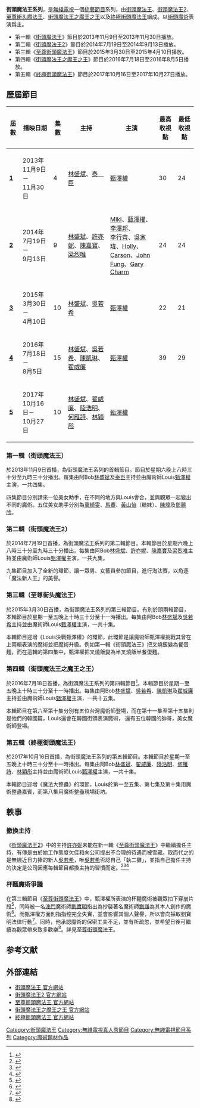 {{街頭魔法王系列}}
{{電視節目信息框
| 名稱 = <small>系列總覽</small><br>街頭魔法王
| 英文名稱   = {{lang|en|Street Sorcerers}}
| 圖片 = 
| 分類 = [[魔術|魔術]][[真人騷|真人騷]]
| 主持 = （只列出主要主持）<br/>[[林盛斌|林盛斌]]<br/>[[泰臣_(藝人)|泰　臣]]（第一輯）<br/>[[許亦妮|許亦妮]]（第二輯）<br/>[[陳嘉寶|陳嘉寶]]（第二輯）<br/>[[梁烈唯|梁烈唯]]（第二輯）<br/>[[吳若希|吳若希]]（第三、四輯）<br/>[[陳凱琳|陳凱琳]]（第四輯）<br/>[[翟威廉|翟威廉]]（第四、五輯）<br/>[[林穎彤|林穎彤]]（第五輯）<br/>[[何雁詩|何雁詩]]（第五輯）<br/>[[陸浩明|陸浩明]]（第五輯）
| 演出 = [[甄澤權|甄澤權]]
| 地區 = {{HKG}}
| 外景 = {{HKG}}
| 語言 = [[粵語|粵語]]
| 系列數 = 5
| 集數 = 街頭魔法王：4<br>街頭魔法王2：9<br>至尊街頭魔法王：10<br>街頭魔法王之魔王之王：15<br>終極街頭魔法王：10
| 監製 = [[黃中濠|黃中濠]]
| 編審 = [[梁偉庭|梁偉庭]]、[[華國良|華國良]]
| 製片人 = [[電視廣播有限公司|電視廣播有限公司]]
| 每集長度 = 約60分鐘<ref>《街頭魔法王》及《街頭魔法王2》，連廣告</ref><br>約30分鐘<ref>《至尊街頭魔法王》、《街頭魔法王之魔王之王》及《終極街頭魔法王》，連廣告</ref>
| 頻道 = [[無綫電視|無綫電視]]{{TVB-Jade}}（第一至五輯）<br>[[無綫電視|無綫電視]]{{TVB-HD Jade}}（第一至三輯）
| 視頻制式   = [[1080i|1080i]]，[[HDTV|HDTV]]
| 音頻制式   = 立體聲
| 開始 = 街頭魔法王：2013年11月9日
| 結束 = 2013年11月30日<br>街頭魔法王2：2014年7月19日－2014年9月13日<br>至尊街頭魔法王：2015年3月30日－2015年4月10日<br>街頭魔法王之魔王之王：2016年7月18日－2016年8月5日<br>終極街頭魔法王：2017年10月16日－2017年10月27日
| 官方網站 =
}}

'''街頭魔法王系列'''，是[[無綫電視|無綫電視]]一個[[綜藝節目|綜藝節目]]系列，由[[街頭魔法王|街頭魔法王]]、[[街頭魔法王2|街頭魔法王2]]、[[至尊街头魔法王|至尊街头魔法王]]、[[街頭魔法王之魔王之王|街頭魔法王之魔王之王]]以及[[終極街頭魔法王|終極街頭魔法王]]組成。以[[街頭魔術|街頭魔術]]表演爲主。

*第一輯《[[街頭魔法王|街頭魔法王]]》節目於2013年11月9日至2013年11月30日播放。
*第二輯《[[街頭魔法王2|街頭魔法王2]]》節目於2014年7月19日至2014年9月13日播放。
*第三輯《[[至尊街頭魔法王|至尊街頭魔法王]]》節目於2015年3月30日至2015年4月10日播放。
*第四輯《[[街頭魔法王之魔王之王|街頭魔法王之魔王之王]]》節目於2016年7月18日至2016年8月5日播放。
*第五輯《[[終極街頭魔法王|終極街頭魔法王]]》節目於2017年10月16日至2017年10月27日播放。

==歷屆節目==
{|style="text-align:center" class="wikitable"
|-
!屆數!!播映日期!!集數!!主持!!主演!!最高收視點!!最低收視點
|-
|'''[[街頭魔法王|1]]'''||2013年11月9日－<br>11月30日||4||[[林盛斌|林盛斌]]、[[泰臣_(藝人)|泰　臣]]||[[甄澤權|甄澤權]]||30||24
|-
|'''[[街頭魔法王2|2]]'''||2014年7月19日－<br>9月13日||9||[[林盛斌|林盛斌]]、[[許亦妮|許亦妮]]、[[陳嘉寶|陳嘉寶]]、[[梁烈唯|梁烈唯]]||[[Miki|Miki]]、[[甄澤權|甄澤權]]、[[李澤邦|李澤邦]]、<br>[[李行齊|李行齊]]、[[吳家瑋|吳家瑋]]、[[Holly|Holly]]、<br>[[Carson|Carson]]、[[John_Fung|John Fung]]、[[Gary_Charm|Gary Charm]] ||24||24
|-
|'''[[至尊街頭魔法王|3]]'''||2015年3月30日－<br>4月10日||10||[[林盛斌|林盛斌]]、[[吳若希|吳若希]]||[[甄澤權|甄澤權]]||22||21
|-
|'''[[街頭魔法王之魔王之王|4]]'''||2016年7月18日－<br>8月5日||15||[[林盛斌|林盛斌]]、[[吳若希|吳若希]]、[[陳凱琳|陳凱琳]]、[[翟威廉|翟威廉]]||[[甄澤權|甄澤權]]||39||29
|-
|'''[[終極街頭魔法王|5]]'''||2017年10月16日－<br>10月27日||10||[[林盛斌|林盛斌]]、[[翟威廉|翟威廉]]、[[陸浩明|陸浩明]]、[[何雁詩|何雁詩]]、[[林穎彤|林穎彤]]||[[甄澤權|甄澤權]]||||
|}

===第一輯（街頭魔法王）===
{{Main|街頭魔法王}}
於2013年11月9日首播，為街頭魔法王系列的首輯節目。節目於星期六晚上八時三十分至九時三十分播出。每集由阿Bob[[林盛斌|林盛斌]]及[[翟凱泰|泰臣]]主持並由魔術師Louis[[甄澤權|甄澤權]]主演，一共四集。

四集節目分別請來一位美女助手，在不同的地方與Louis會合，並與觀眾一起變出不同的魔術。五位美女助手分別為[[萬綺雯|萬綺雯]]、[[馬賽_(藝人)|馬賽]]、[[黃山怡|黃山怡]]（糖妹）、[[陳煒_(香港藝人)|陳煒]]及[[鄧麗欣|鄧麗欣]]。

===第二輯（街頭魔法王2）===
{{Main|街頭魔法王2}}
於2014年7月19日首播，為街頭魔法王系列的第二輯節目。本輯節目於星期六晚上八時三十分至九時三十分播出。每集由阿Bob[[林盛斌|林盛斌]]、[[許亦妮|許亦妮]]、[[陳嘉寶|陳嘉寶]]及[[梁烈唯|梁烈唯]]主持並由魔術師Louis[[甄澤權|甄澤權]]主演，一共九集。

九集節目加入了全新的環節，讓一眾男、女藝員參加節目，進行淘汰賽，以角逐「魔法新人王」的美譽。

===第三輯（至尊街头魔法王）===
{{Main|至尊街头魔法王}}
於2015年3月30日首播，為街頭魔法王系列的第三輯節目。有別於頭兩輯節目，本輯節目於星期一至五晚上十時三十分至十一時播出。每集由阿Bob[[林盛斌|林盛斌]]及[[吳若希|吳若希]]主持並由魔術師Louis[[甄澤權|甄澤權]]主演，一共十集。

本輯節目迎增《Louis決戰甄澤權》的環節，此環節是讓魔術師甄澤權挑戰其曾在上兩輯表演的魔術並把魔術升級。例如第一輯《街頭魔法王》把叉燒飯變為餐蛋麵，而在這輯的第四集中，甄澤權把叉燒飯變為半叉燒飯半餐蛋麵。

===第四輯（街頭魔法王之魔王之王）===
{{Main|街頭魔法王之魔王之王}}
於2016年7月18日首播，為街頭魔法王系列的第四輯節目<ref>{{cite news |language = 中文 |url = http://hk.on.cc/hk/bkn/cnt/entertainment/20160722/bkn-20160722044516211-0722_00862_001.html |title = 甄澤權大玩銀紙變煙冧死女！ |publisher = 東網 |date = 2016年7月22日 |accessdate = 2016年7月22日 |archive-date = 2019年12月15日 |archive-url = https://web.archive.org/web/20191215083520/https://hk.on.cc/hk/bkn/cnt/entertainment/20160722/bkn-20160722044516211-0722_00862_001.html |dead-url = no }}</ref>。本輯節目於星期一至五晚上十時三十分至十一時播出。每集由阿Bob[[林盛斌|林盛斌]]、[[吳若希|吳若希]]、[[陳凱琳|陳凱琳]]及[[翟威廉|翟威廉]]主持並由魔術師Louis[[甄澤權|甄澤權]]主演，一共十五集。

本輯節目在第六至第十集分別有五位台灣魔術師登場，而在第十一集至第十五集則是他們的韓國篇，Louis還會在韓國街頭表演魔術， 還有五位韓國的帥哥，美女魔術師登場。

===第五輯（終極街頭魔法王）===
{{Main|終極街頭魔法王}}
於2017年10月16日首播，為街頭魔法王系列的第五輯節目。本輯節目於星期一至五晚上十時三十分至十一時播出。每集由阿Bob[[林盛斌|林盛斌]]、[[翟威廉|翟威廉]]、[[陸浩明|陸浩明]]、[[何雁詩|何雁詩]]、[[林穎彤|林穎彤]]主持並由魔術師Louis[[甄澤權|甄澤權]]主演，一共十集。

本輯節目迎增《魔法大整蠱》的環節，Louis於第一至五集、第七集及第十集用魔術整蠱嘉賓，而第八集用魔術整蠱現場街坊。

==軼事==
===撤換主持===
《[[街頭魔法王2|街頭魔法王2]]》中的主持[[許亦妮|許亦妮]]未能在新一輯《[[至尊街頭魔法王|至尊街頭魔法王]]》中繼續擔任主持，有傳是由於她工作態度欠佳和向公司提出不合理的待遇而被雪藏。取而代之的是無綫近日力捧的新人[[吳若希|吳若希]]，唯[[吳若希|吳若希]]否認自己「執二攤」，並指自己擔任主持的決定是公司因應每輯節目都換主持的習慣而定。<ref>{{cite news |language = 中文 |url = http://orientaldaily.on.cc/cnt/entertainment/20150305/00282_011.html |title = 吳若希嫌新歌唔夠慘 |publisher = 東方日報 |date = 2015年3月5日 |accessdate = 2015年5月5日 |archive-date = 2015年3月7日 |archive-url = https://web.archive.org/web/20150307045807/http://orientaldaily.on.cc/cnt/entertainment/20150305/00282_011.html |dead-url = no }}</ref><ref>{{cite news |language = 中文 |url = http://www.the-sun.on.cc/cnt/entertainment/20150305/00470_042.html |title = 吳若希否認執二攤 |publisher = 太陽報 |date = 2015年3月5日 |accessdate = 2015年5月5日 |archive-date = 2016年3月5日 |archive-url = https://web.archive.org/web/20160305020852/http://www.the-sun.on.cc/cnt/entertainment/20150305/00470_042.html |dead-url = no }}</ref><ref>{{cite news |language = 中文 |url = http://hk.apple.nextmedia.com/enews/realtime/20150303/53491589 |title = 【無處不在】許亦妮被無綫掟入雪櫃 吳若希「攝位」做主持 |publisher = 蘋果日報 |date = 2015年3月3日 |accessdate = 2015年5月5日 |archive-date = 2015年7月8日 |archive-url = https://web.archive.org/web/20150708120312/http://hk.apple.nextmedia.com/enews/realtime/20150303/53491589 |dead-url = no }}</ref>

===杯麵魔術爭議===
在第三輯節目《[[至尊街頭魔法王|至尊街頭魔法王]]》中，甄澤權所表演的杯麵魔術被觀眾拍下穿崩片段<ref>{{cite news |language = 中文 |url = http://hk.apple.nextmedia.com/enews/realtime/20150411/53624372 |title = 【掩眼法都冇】網民直擊 踢爆《街頭魔法王》換杯麵「魔術」 |publisher = 蘋果日報 |date = 2015年4月11日 |accessdate = 2015年5月5日 |archive-date = 2017年10月17日 |archive-url = https://web.archive.org/web/20171017181714/http://hk.apple.nextmedia.com/enews/realtime/20150411/53624372 |dead-url = no }}</ref>，同時被一名[[澳門|澳門]]魔術師[[劉寶明|劉寶明]]指出為抄襲著名魔術師[[劉謙|劉謙]]為其本人創作的魔術<ref>{{cite news |language = 中文 |url = http://hk.apple.nextmedia.com/entertainment/first/20150413/19110105 |title = 穿崩片引發行家爆大鑊 Louis杯麵魔術被轟抄橋 |publisher = 蘋果日報 |date = 2015年4月13日 |accessdate = 2015年5月5日 |archive-date = 2017年4月28日 |archive-url = https://web.archive.org/web/20170428001303/http://hk.apple.nextmedia.com/entertainment/first/20150413/19110105 |dead-url = no }}</ref>。而甄澤權方面則指指控完全失實，並會影響其個人聲譽，所以會向採取劉寶明法律行動<ref>{{cite news  |language = 中文  |url = http://www.orientaldaily.on.cc/cnt/entertainment/20150414/00282_047.html  |title = 甄澤權控告魔術師失實  |publisher = 東方日報  |date = 2015年4月14日  |accessdate = 2015年5月5日  |archive-date = 2015年7月30日  |archive-url = https://web.archive.org/web/20150730075000/http://orientaldaily.on.cc/cnt/entertainment/20150414/00282_047.html  |dead-url = no  }}</ref>。同時，他承認魔術的保密工夫不足，並有所疏忽，並希望日後可繼續為觀眾帶來致多歡樂<ref>{{cite news  |language = 中文  |url = http://hk.apple.nextmedia.com/realtime/magazine/20150412/53625344  |title = 【FACE即時】《街頭魔法王》魔術穿崩 Louis認錯：係我自己忽略咗  |publisher = FACE  |date = 2015年4月12日  |accessdate = 2015年5月5日  |archive-date = 2015年4月14日  |archive-url = https://web.archive.org/web/20150414003446/http://hk.apple.nextmedia.com/realtime/magazine/20150412/53625344  |dead-url = no  }}</ref>。詳見[[至尊街頭魔法王_#爭議|至尊街頭魔法王]]。

==参考文献==
{{reflist}}

== 外部連結 ==
*[http://programme.tvb.com/variety/streetsorcerers 街頭魔法王 官方網站] {{Wayback|url=http://programme.tvb.com/variety/streetsorcerers |date=20191130020407 }}
*[http://programme.tvb.com/variety/streetsorcerers2 街頭魔法王2 官方網站] {{Wayback|url=http://programme.tvb.com/variety/streetsorcerers2 |date=20191001124239 }}
*[http://programme.tvb.com/variety/streetscocerers3 至尊街頭魔法王 官方網站] {{Wayback|url=http://programme.tvb.com/variety/streetscocerers3 |date=20150326021113 }}
*[http://programme.tvb.com/variety/themagiciansgameofthrones 街頭魔法王之魔王之王 官方網站] {{Wayback|url=http://programme.tvb.com/variety/themagiciansgameofthrones |date=20200131104910 }}
*[http://programme.tvb.com/variety/theultimatestreetsorcerer 終極街頭魔法王 官方網站] {{Wayback|url=http://programme.tvb.com/variety/theultimatestreetsorcerer |date=20191202110156 }}
[[Category:街頭魔法王|Category:街頭魔法王]]
[[Category:無綫電視真人秀節目|Category:無綫電視真人秀節目]]
[[Category:無綫電視節目系列|Category:無綫電視節目系列]]
[[Category:魔術題材作品|Category:魔術題材作品]]